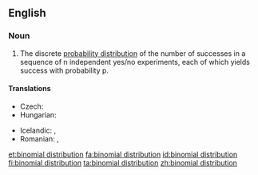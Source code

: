 ==English==
{{wikipedia}}

===Noun===
{{en-noun|head=[[binomial]] [[distribution]]}}

# {{context|statistics|lang=en}} The discrete [[probability distribution]] of the number of successes in a sequence of n independent yes/no experiments, each of which yields success with probability p.

====Translations====
{{trans-top|probability distribution}}
* Czech: {{t|cs|binomické rozdělení|n}}
* Hungarian: {{t|hu|binomiális eloszlás}}
{{trans-mid}}
* Icelandic: {{t|is|tvíliðudreifing|f}},  {{t|is|tvíkostadreifing|f}}
* Romanian: {{t|ro|distribuție binomială|f}}, {{t|ro|distribuție binomică}}
{{trans-bottom}}

[[et:binomial distribution]]
[[fa:binomial distribution]]
[[id:binomial distribution]]
[[fi:binomial distribution]]
[[ta:binomial distribution]]
[[zh:binomial distribution]]